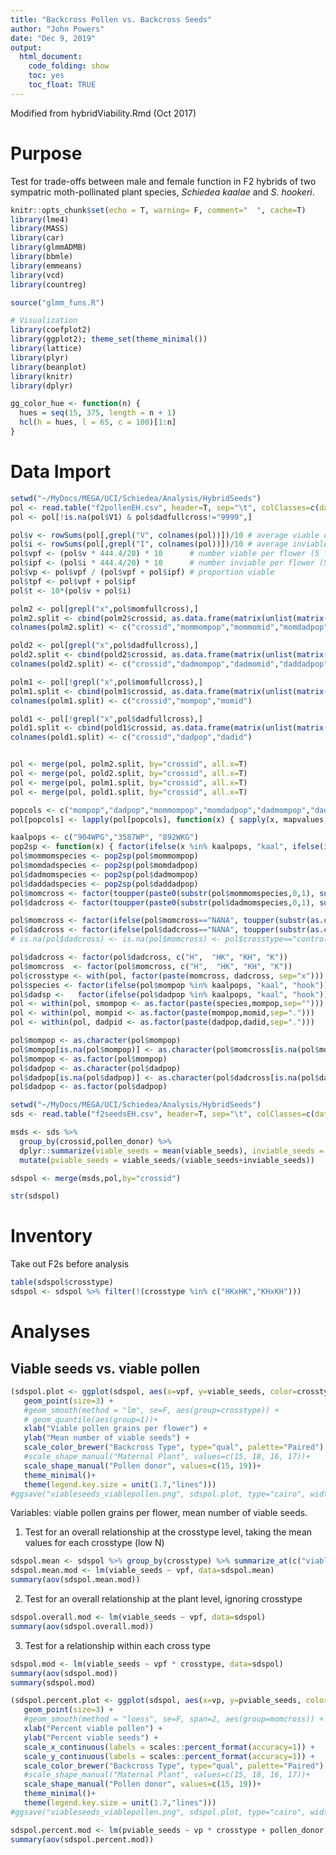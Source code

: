 ```yaml
---
title: "Backcross Pollen vs. Backcross Seeds"
author: "John Powers"
date: "Dec 9, 2019"
output:
  html_document:
    code_folding: show
    toc: yes
    toc_float: TRUE
---
```

<style type="text/css">
.table { width: 40%; }
</style>

Modified from hybridViability.Rmd (Oct 2017)

# Purpose
Test for trade-offs between male and female function in F2 hybrids of two sympatric moth-pollinated plant species, *Schiedea kaalae* and *S. hookeri*.

```r
knitr::opts_chunk$set(echo = T, warning= F, comment="  ", cache=T)
library(lme4)
library(MASS)
library(car)
library(glmmADMB)
library(bbmle)
library(emmeans)
library(vcd)
library(countreg)

source("glmm_funs.R")

# Visualization
library(coefplot2)
library(ggplot2); theme_set(theme_minimal())
library(lattice)
library(plyr)
library(beanplot)
library(knitr)
library(dplyr)

gg_color_hue <- function(n) {
  hues = seq(15, 375, length = n + 1)
  hcl(h = hues, l = 65, c = 100)[1:n]
}
```

# Data Import

```r
setwd("~/MyDocs/MEGA/UCI/Schiedea/Analysis/HybridSeeds")
pol <- read.table("f2pollenEH.csv", header=T, sep="\t", colClasses=c(date="Date"))
pol <- pol[!is.na(pol$V1) & pol$dadfullcross!="9999",]

pol$v <- rowSums(pol[,grepl("V", colnames(pol))])/10 # average viable counts
pol$i <- rowSums(pol[,grepl("I", colnames(pol))])/10 # average inviable counts
pol$vpf <- (pol$v * 444.4/20) * 10      # number viable per flower (5 flrs)
pol$ipf <- (pol$i * 444.4/20) * 10      # number inviable per flower (5 flrs)
pol$vp <- pol$vpf / (pol$vpf + pol$ipf) # proportion viable
pol$tpf <- pol$vpf + pol$ipf
pol$t <- 10*(pol$v + pol$i)

polm2 <- pol[grepl("x",pol$momfullcross),]
polm2.split <- cbind(polm2$crossid, as.data.frame(matrix(unlist(matrix(lapply(matrix(unlist(strsplit(as.character(polm2$momfullcross), " x ", fixed=T)), nrow=2), function(x) { spl <- unlist(strsplit(unlist(strsplit(x, " ", fixed=T)), "-", fixed=T)); c(spl[1],gsub("-NA","",paste(spl[2],spl[3],spl[4], sep="-"))) }), ncol=2)), ncol=4, byrow=T)))
colnames(polm2.split) <- c("crossid","mommompop","mommomid","momdadpop","momdadid")

pold2 <- pol[grepl("x",pol$dadfullcross),]
pold2.split <- cbind(pold2$crossid, as.data.frame(matrix(unlist(matrix(lapply(matrix(unlist(strsplit(as.character(pold2$dadfullcross), " x ", fixed=T)), nrow=2), function(x) { spl <- unlist(strsplit(unlist(strsplit(x, " ", fixed=T)), "-", fixed=T)); c(spl[1],gsub("-NA","",paste(spl[2],spl[3],spl[4], sep="-"))) }), ncol=2)), ncol=4, byrow=T)))
colnames(pold2.split) <- c("crossid","dadmompop","dadmomid","daddadpop","daddadid")

polm1 <- pol[!grepl("x",pol$momfullcross),]
polm1.split <- cbind(polm1$crossid, as.data.frame(matrix(unlist(matrix(lapply(as.character(polm1$momfullcross), function(x) { spl <- unlist(strsplit(unlist(strsplit(x, " ", fixed=T)), "-", fixed=T)); c(spl[1],gsub("-NA","",paste(spl[2],spl[3],spl[4], sep="-"))) }), ncol=1)), ncol=2, byrow=T)))
colnames(polm1.split) <- c("crossid","mompop","momid")

pold1 <- pol[!grepl("x",pol$dadfullcross),]
pold1.split <- cbind(pold1$crossid, as.data.frame(matrix(unlist(matrix(lapply(as.character(pold1$dadfullcross), function(x) { spl <- unlist(strsplit(unlist(strsplit(x, " ", fixed=T)), "-", fixed=T)); c(spl[1],gsub("-NA","",paste(spl[2],spl[3],spl[4], sep="-"))) }), ncol=1)), ncol=2, byrow=T)))
colnames(pold1.split) <- c("crossid","dadpop","dadid")


pol <- merge(pol, polm2.split, by="crossid", all.x=T)
pol <- merge(pol, pold2.split, by="crossid", all.x=T)
pol <- merge(pol, polm1.split, by="crossid", all.x=T)
pol <- merge(pol, pold1.split, by="crossid", all.x=T)

popcols <- c("mompop","dadpop","mommompop","momdadpop","dadmompop","daddadpop")
pol[popcols] <- lapply(pol[popcols], function(x) { sapply(x, mapvalues, from = c("794","866","899","879","892","904","3587"), to = c("WK","WK","WK","879WKG","892WKG","904WPG","3587WP"), warn_missing=F) })

kaalpops <- c("904WPG","3587WP", "892WKG")
pop2sp <- function(x) { factor(ifelse(x %in% kaalpops, "kaal", ifelse(is.na(x),NA,"hook")))}
pol$mommomspecies <- pop2sp(pol$mommompop)
pol$momdadspecies <- pop2sp(pol$momdadpop)
pol$dadmomspecies <- pop2sp(pol$dadmompop)
pol$daddadspecies <- pop2sp(pol$daddadpop)
pol$momcross <- factor(toupper(paste0(substr(pol$mommomspecies,0,1), substr(pol$momdadspecies,0,1))))
pol$dadcross <- factor(toupper(paste0(substr(pol$dadmomspecies,0,1), substr(pol$daddadspecies,0,1))))

pol$momcross <- factor(ifelse(pol$momcross=="NANA", toupper(substr(as.character(pop2sp(pol$mompop)),0,1)), as.character(pol$momcross)))
pol$dadcross <- factor(ifelse(pol$dadcross=="NANA", toupper(substr(as.character(pop2sp(pol$dadpop)),0,1)), as.character(pol$dadcross)))
# is.na(pol$dadcross) <- is.na(pol$momcross) <- pol$crosstype=="control"

pol$dadcross <- factor(pol$dadcross, c("H",  "HK", "KH", "K"))
pol$momcross  <- factor(pol$momcross, c("H",  "HK", "KH", "K"))
pol$crosstype <- with(pol, factor(paste(momcross, dadcross, sep="x")))
pol$species <- factor(ifelse(pol$mompop %in% kaalpops, "kaal", "hook"))
pol$dadsp <-   factor(ifelse(pol$dadpop %in% kaalpops, "kaal", "hook"))
pol <- within(pol, smompop <- as.factor(paste(species,mompop,sep="")))
pol <- within(pol, mompid <- as.factor(paste(mompop,momid,sep=".")))
pol <- within(pol, dadpid <- as.factor(paste(dadpop,dadid,sep=".")))

pol$mompop <- as.character(pol$mompop)
pol$mompop[is.na(pol$mompop)] <- as.character(pol$momcross[is.na(pol$mompop)])
pol$mompop <- as.factor(pol$mompop)
pol$dadpop <- as.character(pol$dadpop)
pol$dadpop[is.na(pol$dadpop)] <- as.character(pol$dadcross[is.na(pol$dadpop)])
pol$dadpop <- as.factor(pol$dadpop)

```

```r
setwd("~/MyDocs/MEGA/UCI/Schiedea/Analysis/HybridSeeds")
sds <- read.table("f2seedsEH.csv", header=T, sep="\t", colClasses=c(date_emasculation="Date",	date_pollination="Date"))

msds <- sds %>% 
  group_by(crossid,pollen_donor) %>% 
  dplyr::summarize(viable_seeds = mean(viable_seeds), inviable_seeds = mean(inviable_seeds)) %>%
  mutate(pviable_seeds = viable_seeds/(viable_seeds+inviable_seeds))

sdspol <- merge(msds,pol,by="crossid")

str(sdspol)
```

# Inventory
Take out F2s before analysis
```r
table(sdspol$crosstype)
sdspol <- sdspol %>% filter(!(crosstype %in% c("HKxHK","KHxKH")))
```

# Analyses

## Viable seeds vs. viable pollen
```r
(sdspol.plot <- ggplot(sdspol, aes(x=vpf, y=viable_seeds, color=crosstype, linetype=pollen_donor, shape=pollen_donor)) + 
   geom_point(size=3) +
   #geom_smooth(method = "lm", se=F, aes(group=crosstype)) + 
   # geom_quantile(aes(group=1))+
   xlab("Viable pollen grains per flower") + 
   ylab("Mean number of viable seeds") +
   scale_color_brewer("Backcross Type", type="qual", palette="Paired") +
   #scale_shape_manual("Maternal Plant", values=c(15, 18, 16, 17))+  
   scale_shape_manual("Pollen donor", values=c(15, 19))+
   theme_minimal()+
   theme(legend.key.size = unit(1.7,"lines")))
#ggsave("viableseeds_viablepollen.png", sdspol.plot, type="cairo", width=6, height=6)
```

Variables: viable pollen grains per flower, mean number of viable seeds.

1. Test for an overall relationship at the crosstype level, taking the mean values for each crosstype (low N)

```r
sdspol.mean <- sdspol %>% group_by(crosstype) %>% summarize_at(c("viable_seeds", "vpf"), mean)
sdspol.mean.mod <- lm(viable_seeds ~ vpf, data=sdspol.mean)
summary(aov(sdspol.mean.mod))
```

2. Test for an overall relationship at the plant level, ignoring crosstype

```r
sdspol.overall.mod <- lm(viable_seeds ~ vpf, data=sdspol)
summary(aov(sdspol.overall.mod))
```

3. Test for a relationship within each cross type 

```r
sdspol.mod <- lm(viable_seeds ~ vpf * crosstype, data=sdspol)
summary(aov(sdspol.mod))
summary(sdspol.mod)
```


```r
(sdspol.percent.plot <- ggplot(sdspol, aes(x=vp, y=pviable_seeds, color=crosstype, linetype=momcross, shape=pollen_donor)) + 
   geom_point(size=3) +
   #geom_smooth(method = "loess", se=F, span=2, aes(group=momcross)) + 
   xlab("Percent viable pollen") + 
   ylab("Percent viable seeds") +
   scale_x_continuous(labels = scales::percent_format(accuracy=1)) +
   scale_y_continuous(labels = scales::percent_format(accuracy=1)) +
   scale_color_brewer("Backcross Type", type="qual", palette="Paired") +
   #scale_shape_manual("Maternal Plant", values=c(15, 18, 16, 17))+
   scale_shape_manual("Pollen donor", values=c(15, 19))+
   theme_minimal()+
   theme(legend.key.size = unit(1.7,"lines")))
#ggsave("viableseeds_viablepollen.png", sdspol.plot, type="cairo", width=6, height=6)
```

```r
sdspol.percent.mod <- lm(pviable_seeds ~ vp * crosstype + pollen_donor, data=sdspol)
summary(aov(sdspol.percent.mod))
```
